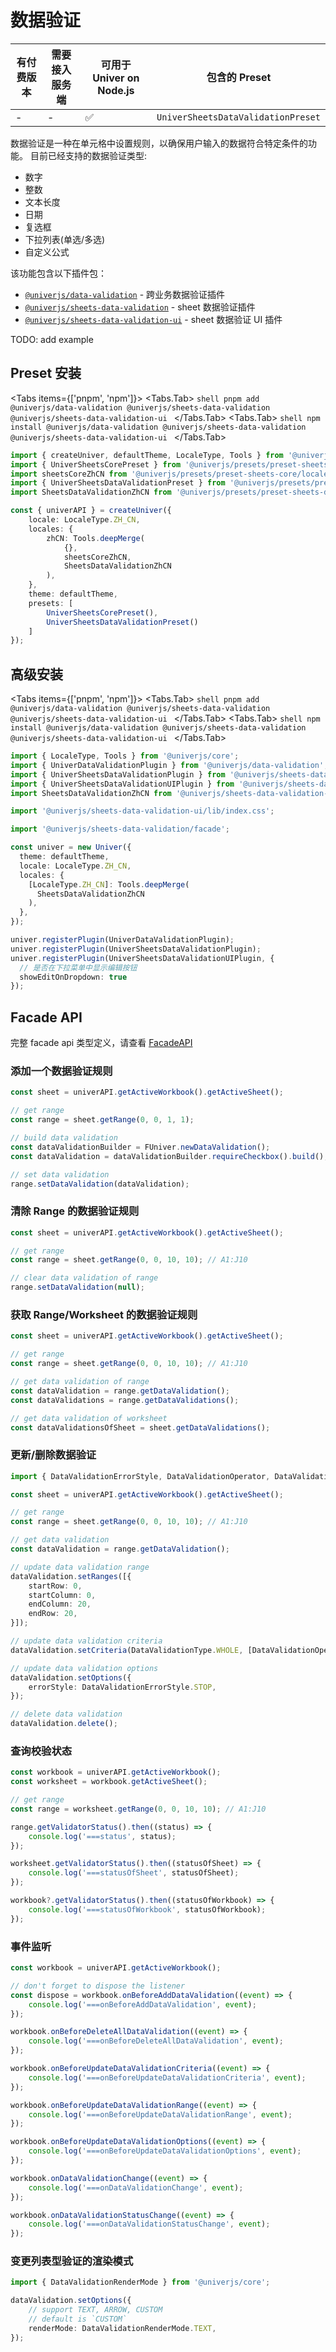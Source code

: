 
# 数据验证

| 有付费版本 | 需要接入服务端 | 可用于 Univer on Node.js | 包含的 Preset |
| - | - | - | - |
| - | - | ✅ | `UniverSheetsDataValidationPreset` |

数据验证是一种在单元格中设置规则，以确保用户输入的数据符合特定条件的功能。
目前已经支持的数据验证类型:
* 数字
* 整数
* 文本长度
* 日期
* 复选框
* 下拉列表(单选/多选)
* 自定义公式

该功能包含以下插件包：

* [`@univerjs/data-validation`](https://www.npmjs.com/package/@univerjs/data-validation) - 跨业务数据验证插件
* [`@univerjs/sheets-data-validation`](https://www.npmjs.com/package/@univerjs/sheets-data-validation) - sheet 数据验证插件
* [`@univerjs/sheets-data-validation-ui`](https://www.npmjs.com/package/@univerjs/sheets-data-validation-ui) - sheet 数据验证 UI 插件

<Callout>
  TODO: add example
</Callout>

## Preset 安装

<Tabs items={['pnpm', 'npm']}>
  <Tabs.Tab>
    ```shell
    pnpm add @univerjs/data-validation @univerjs/sheets-data-validation @univerjs/sheets-data-validation-ui
    ```
  </Tabs.Tab>
  <Tabs.Tab>
    ```shell
    npm install @univerjs/data-validation @univerjs/sheets-data-validation @univerjs/sheets-data-validation-ui
    ```
  </Tabs.Tab>
</Tabs>

```ts {4-5,13,19}
import { createUniver, defaultTheme, LocaleType, Tools } from '@univerjs/presets';
import { UniverSheetsCorePreset } from '@univerjs/presets/preset-sheets-core';
import sheetsCoreZhCN from '@univerjs/presets/preset-sheets-core/locales/zh-CN';
import { UniverSheetsDataValidationPreset } from '@univerjs/presets/preset-sheets-data-validation';
import SheetsDataValidationZhCN from '@univerjs/presets/preset-sheets-data-validation/locale/zh-CN';

const { univerAPI } = createUniver({
    locale: LocaleType.ZH_CN,
    locales: {
        zhCN: Tools.deepMerge(
            {},
            sheetsCoreZhCN,
            SheetsDataValidationZhCN 
        ),
    },
    theme: defaultTheme,
    presets: [
        UniverSheetsCorePreset(),
        UniverSheetsDataValidationPreset()
    ]
});
```

## 高级安装

<Tabs items={['pnpm', 'npm']}>
  <Tabs.Tab>
    ```shell
    pnpm add @univerjs/data-validation @univerjs/sheets-data-validation @univerjs/sheets-data-validation-ui
    ```
  </Tabs.Tab>
  <Tabs.Tab>
    ```shell
    npm install @univerjs/data-validation @univerjs/sheets-data-validation @univerjs/sheets-data-validation-ui
    ```
  </Tabs.Tab>
</Tabs>

```typescript {2-5,7,9,16,21-26}
import { LocaleType, Tools } from '@univerjs/core';
import { UniverDataValidationPlugin } from '@univerjs/data-validation';
import { UniverSheetsDataValidationPlugin } from '@univerjs/sheets-data-validation';
import { UniverSheetsDataValidationUIPlugin } from '@univerjs/sheets-data-validation-ui';
import SheetsDataValidationZhCN from '@univerjs/sheets-data-validation-ui/locale/zh-CN';

import '@univerjs/sheets-data-validation-ui/lib/index.css';

import '@univerjs/sheets-data-validation/facade';

const univer = new Univer({
  theme: defaultTheme,
  locale: LocaleType.ZH_CN,
  locales: {
    [LocaleType.ZH_CN]: Tools.deepMerge(
      SheetsDataValidationZhCN
    ),
  },
});

univer.registerPlugin(UniverDataValidationPlugin);
univer.registerPlugin(UniverSheetsDataValidationPlugin);
univer.registerPlugin(UniverSheetsDataValidationUIPlugin, {
  // 是否在下拉菜单中显示编辑按钮
  showEditOnDropdown: true
});
```
## Facade API <VersionBadge version="0.2.10+" />

完整 facade api 类型定义，请查看 [FacadeAPI](/typedoc/@univerjs/facade/README)

### 添加一个数据验证规则

```typescript
const sheet = univerAPI.getActiveWorkbook().getActiveSheet();

// get range
const range = sheet.getRange(0, 0, 1, 1);

// build data validation
const dataValidationBuilder = FUniver.newDataValidation();
const dataValidation = dataValidationBuilder.requireCheckbox().build();

// set data validation
range.setDataValidation(dataValidation);
```

### 清除 Range 的数据验证规则
```typescript
const sheet = univerAPI.getActiveWorkbook().getActiveSheet();

// get range
const range = sheet.getRange(0, 0, 10, 10); // A1:J10

// clear data validation of range
range.setDataValidation(null);
```

### 获取 Range/Worksheet 的数据验证规则
```typescript
const sheet = univerAPI.getActiveWorkbook().getActiveSheet();

// get range
const range = sheet.getRange(0, 0, 10, 10); // A1:J10

// get data validation of range
const dataValidation = range.getDataValidation();
const dataValidations = range.getDataValidations();

// get data validation of worksheet
const dataValidationsOfSheet = sheet.getDataValidations();
```

### 更新/删除数据验证
```typescript
import { DataValidationErrorStyle, DataValidationOperator, DataValidationType } from '@univerjs/core';

const sheet = univerAPI.getActiveWorkbook().getActiveSheet();

// get range
const range = sheet.getRange(0, 0, 10, 10); // A1:J10

// get data validation
const dataValidation = range.getDataValidation();

// update data validation range
dataValidation.setRanges([{
    startRow: 0,
    startColumn: 0,
    endColumn: 20,
    endRow: 20,
}]);

// update data validation criteria
dataValidation.setCriteria(DataValidationType.WHOLE, [DataValidationOperator.BETWEEN, '1', '100']);

// update data validation options
dataValidation.setOptions({
    errorStyle: DataValidationErrorStyle.STOP,
});

// delete data validation
dataValidation.delete();
```

### 查询校验状态
```typescript
const workbook = univerAPI.getActiveWorkbook();
const worksheet = workbook.getActiveSheet();

// get range
const range = worksheet.getRange(0, 0, 10, 10); // A1:J10

range.getValidatorStatus().then((status) => {
    console.log('===status', status);
});

worksheet.getValidatorStatus().then((statusOfSheet) => {
    console.log('===statusOfSheet', statusOfSheet);
});

workbook?.getValidatorStatus().then((statusOfWorkbook) => {
    console.log('===statusOfWorkbook', statusOfWorkbook);
});
```

### 事件监听
```typescript
const workbook = univerAPI.getActiveWorkbook();

// don't forget to dispose the listener
const dispose = workbook.onBeforeAddDataValidation((event) => {
    console.log('===onBeforeAddDataValidation', event);
});

workbook.onBeforeDeleteAllDataValidation((event) => {
    console.log('===onBeforeDeleteAllDataValidation', event);
});

workbook.onBeforeUpdateDataValidationCriteria((event) => {
    console.log('===onBeforeUpdateDataValidationCriteria', event);
});

workbook.onBeforeUpdateDataValidationRange((event) => {
    console.log('===onBeforeUpdateDataValidationRange', event);
});

workbook.onBeforeUpdateDataValidationOptions((event) => {
    console.log('===onBeforeUpdateDataValidationOptions', event);
});

workbook.onDataValidationChange((event) => {
    console.log('===onDataValidationChange', event);
});

workbook.onDataValidationStatusChange((event) => {
    console.log('===onDataValidationStatusChange', event);
});
```

### 变更列表型验证的渲染模式
```typescript
import { DataValidationRenderMode } from '@univerjs/core';

dataValidation.setOptions({
    // support TEXT, ARROW, CUSTOM
    // default is `CUSTOM`
    renderMode: DataValidationRenderMode.TEXT,
});
```